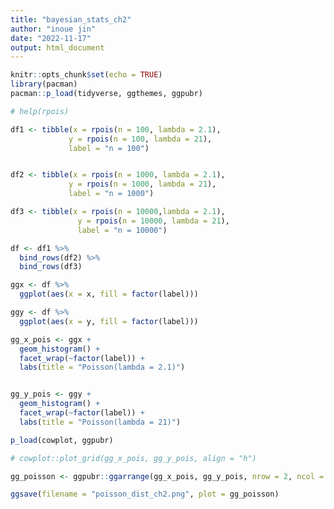 ```yaml
---
title: "bayesian_stats_ch2"
author: "inoue jin"
date: "2022-11-17"
output: html_document
---
```


```r
knitr::opts_chunk$set(echo = TRUE)
library(pacman)
pacman::p_load(tidyverse, ggthemes, ggpubr)


```

```r

# help(rpois)

df1 <- tibble(x = rpois(n = 100, lambda = 2.1),
             y = rpois(n = 100, lambda = 21), 
             label = "n = 100")


df2 <- tibble(x = rpois(n = 1000, lambda = 2.1),
             y = rpois(n = 1000, lambda = 21),
             label = "n = 1000")

df3 <- tibble(x = rpois(n = 10000,lambda = 2.1),
               y = rpois(n = 10000, lambda = 21),
               label = "n = 10000")

df <- df1 %>% 
  bind_rows(df2) %>% 
  bind_rows(df3)

ggx <- df %>% 
  ggplot(aes(x = x, fill = factor(label)))

ggy <- df %>% 
  ggplot(aes(x = y, fill = factor(label)))

gg_x_pois <- ggx +
  geom_histogram() + 
  facet_wrap(~factor(label)) + 
  labs(title = "Poisson(lambda = 2.1)")


gg_y_pois <- ggy + 
  geom_histogram() + 
  facet_wrap(~factor(label)) + 
  labs(title = "Poisson(lambda = 21)")

p_load(cowplot, ggpubr)

# cowplot::plot_grid(gg_x_pois, gg_y_pois, align = "h")

gg_poisson <- ggpubr::ggarrange(gg_x_pois, gg_y_pois, nrow = 2, ncol = 1)

ggsave(filename = "poisson_dist_ch2.png", plot = gg_poisson)

```













